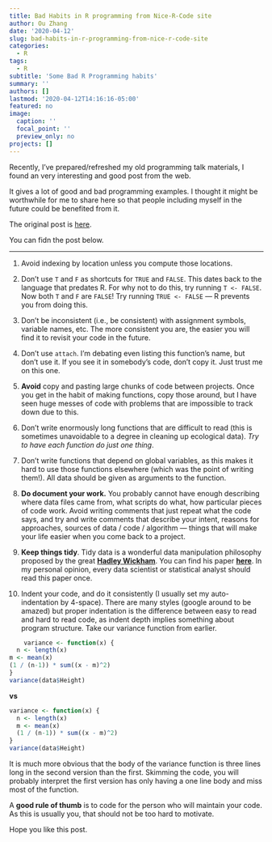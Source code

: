 ```yaml
---
title: Bad Habits in R programming from Nice-R-Code site
author: Ou Zhang
date: '2020-04-12'
slug: bad-habits-in-r-programming-from-nice-r-code-site
categories:
  - R
tags:
  - R
subtitle: 'Some Bad R Programming habits'
summary: ''
authors: []
lastmod: '2020-04-12T14:16:16-05:00'
featured: no
image:
  caption: ''
  focal_point: ''
  preview_only: no
projects: []
---
```

Recently, I've prepared/refreshed my old programming talk materials, I found an very interesting and good post from the web.

It gives a lot of good and bad programming examples. I thought it might be worthwhile for me to share here so that people including myself in the future could be benefited from it.

The original post is [here](https://nicercode.github.io/intro/bad-habits.html).

You can fidn the post below.

----------

1.	Avoid indexing by location unless you compute those locations. 

2.	Don’t use `T` and `F` as shortcuts for `TRUE` and `FALSE`. This dates back to the language that predates R. For why not to do this, try running `T <- FALSE`. Now both `T` and `F` are `FALSE`! Try running `TRUE <- FALSE` — R prevents you from doing this.

3.	Don’t be inconsistent (i.e., be consistent) with assignment symbols, variable names, etc. The more consistent you are, the easier you will find it to revisit your code in the future.

4.	Don’t use `attach`. I’m debating even listing this function’s name, but don’t use it. If you see it in somebody’s code, don’t copy it. Just trust me on this one.


5.	**Avoid** copy and pasting large chunks of code between projects. Once you get in the habit of making functions, copy those around, but I have seen huge messes of code with problems that are impossible to track down due to this.

6.	Don’t write enormously long functions that are difficult to read (this is sometimes unavoidable to a degree in cleaning up ecological data). _Try to have each function do just one thing_.


7.	Don’t write functions that depend on global variables, as this makes it hard to use those functions elsewhere (which was the point of writing them!). All data should be given as arguments to the function.


8.	**Do document your work.** You probably cannot have enough describing where data files came from, what scripts do what, how particular pieces of code work. Avoid writing comments that just repeat what the code says, and try and write comments that describe your intent, reasons for approaches, sources of data / code / algorithm — things that will make your life easier when you come back to a project.

9.	**Keep things tidy**. Tidy data is a wonderful data manipulation philosophy proposed by the great [**Hadley Wickham**](http://hadley.nz/). You can find his paper **[here](https://vita.had.co.nz/papers/tidy-data.pdf)**. In my personal opinion, every data scientist or statistical analyst should read this paper once. 

10.	Indent your code, and do it consistently (I usually set my auto-indentation by 4-space). There are many styles (google around to be amazed) but proper indentation is the difference between easy to read and hard to read code, as indent depth implies something about program structure. Take our variance function from earlier.

```r
	variance <- function(x) {
  n <- length(x)
m <- mean(x)
(1 / (n-1)) * sum((x - m)^2)
}
variance(data$Height)

```

**vs**

```r

variance <- function(x) {
  n <- length(x)
  m <- mean(x)
  (1 / (n-1)) * sum((x - m)^2)
}
variance(data$Height)

```

It is much more obvious that the body of the variance function is three lines long in the second version than the first. Skimming the code, you will probably interpret the first version has only having a one line body and miss most of the function.

A **good rule of thumb** is to code for the person who will maintain your code. As this is usually you, that should not be too hard to motivate.

Hope you like this post.
